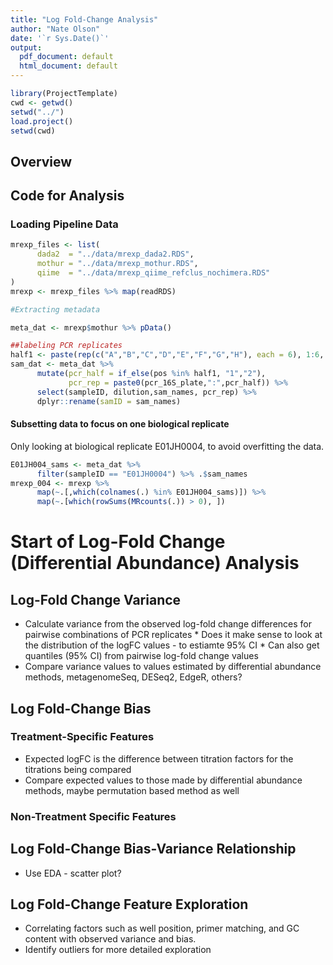 ```yaml
---
title: "Log Fold-Change Analysis"
author: "Nate Olson"
date: '`r Sys.Date()`'
output:
  pdf_document: default
  html_document: default
---
```


```r
library(ProjectTemplate)
cwd <- getwd()
setwd("../")
load.project()
setwd(cwd)
```

## Overview

## Code for Analysis
### Loading Pipeline Data
```r
mrexp_files <- list(
      dada2  = "../data/mrexp_dada2.RDS",
      mothur = "../data/mrexp_mothur.RDS",
      qiime  = "../data/mrexp_qiime_refclus_nochimera.RDS"
)
mrexp <- mrexp_files %>% map(readRDS) 

#Extracting metadata

meta_dat <- mrexp$mothur %>% pData()

##labeling PCR replicates
half1 <- paste(rep(c("A","B","C","D","E","F","G","H"), each = 6), 1:6, sep = "_")
sam_dat <- meta_dat %>% 
      mutate(pcr_half = if_else(pos %in% half1, "1","2"),
             pcr_rep = paste0(pcr_16S_plate,":",pcr_half)) %>% 
      select(sampleID, dilution,sam_names, pcr_rep) %>% 
      dplyr::rename(samID = sam_names)
```



#### Subsetting data to focus on one biological replicate
Only looking at biological replicate E01JH0004, to avoid overfitting the data.

```r
E01JH004_sams <- meta_dat %>% 
      filter(sampleID == "E01JH0004") %>% .$sam_names
mrexp_004 <- mrexp %>% 
      map(~.[,which(colnames(.) %in% E01JH004_sams)]) %>% 
      map(~.[which(rowSums(MRcounts(.)) > 0), ])
```

# Start of Log-Fold Change (Differential Abundance) Analysis  

## Log-Fold Change Variance
* Calculate variance from the observed log-fold change differences for pairwise combinations of PCR replicates
      * Does it make sense to look at the distribution of the logFC values - to estiamte 95% CI
      * Can also get quantiles (95% CI) from pairwise log-fold change values
* Compare variance values to values estimated by differential abundance methods, metagenomeSeq, DESeq2, EdgeR, others?

## Log Fold-Change Bias 

### Treatment-Specific Features  

* Expected logFC is the difference between titration factors for the titrations being compared   
* Compare expected values to those made by differential abundance methods, maybe permutation based method as well  

### Non-Treatment Specific Features  


## Log Fold-Change Bias-Variance Relationship

* Use EDA - scatter plot?


## Log Fold-Change Feature Exploration

* Correlating factors such as well position, primer matching, and GC content with observed variance and bias.
* Identify outliers for more detailed exploration
